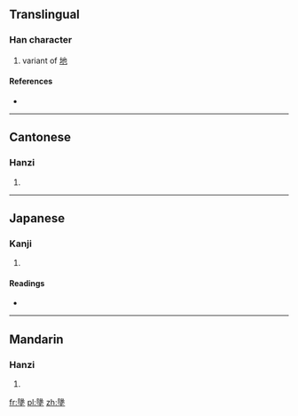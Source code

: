 ==Translingual==

===Han character===
{{Han char|rn=32|rad=土|as=12|sn=15|four=7710<sub>4</sub>|canj=弓人土 (NOG), XX弓人土 (XXNOG)}}

#variant of [[地]]

====References====
* {{Han ref|kx=0239.040|dkj=05473|dj=0478.060|hdz=10484.070|uh=58AC|ud=22700|bh=E550|bd=58704}}

----

==Cantonese==

===Hanzi===
{{yue-hanzi|jyut=|y=jeui6}}

# {{defn|lang=yue|sort=土12}}

----

==Japanese==

===Kanji===
{{ja-kanji|grade=|rs=土12}}

# {{defn|lang=ja|sort=土12}}

====Readings====
* {{ja-readings|on=[[ち]] (chi)|kun=}}

----

==Mandarin==

===Hanzi===
{{cmn-hanzi|pin=[[de]] ([[de5]]), [[dì]] ([[di4]])|wg=te<sup>5</sup>, ti<sup>4</sup>}}

# {{defn|lang=cmn|sort=土12}}

[[fr:墬]]
[[pl:墬]]
[[zh:墬]]